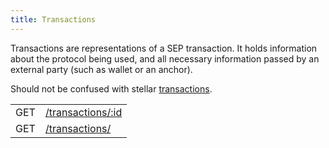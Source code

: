 ```yaml
---
title: Transactions
---
```



Transactions are representations of a SEP transaction. It holds information about the protocol being used, and all necessary information passed by an external party (such as wallet or an anchor).

Should not be confused with stellar [transactions](/docs/glossary#transaction).

<EndpointsTable title="Endpoints">

| | |
| --- | --------------------- |
| GET | [/transactions/:id](../get-transaction.api.mdx) |
| GET | [/transactions/](../get-transactions.api.mdx) |

</EndpointsTable>
